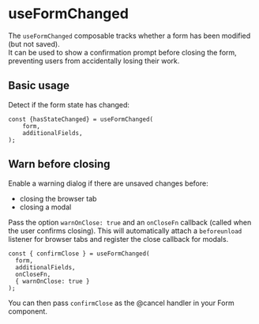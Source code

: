
<Meta title="Composables/useFormChanged" />

# useFormChanged

The `useFormChanged` composable tracks whether a form has been modified (but not saved).  
It can be used to show a confirmation prompt before closing the form, preventing users from accidentally losing their work.

## Basic usage

Detect if the form state has changed:

```
const {hasStateChanged} = useFormChanged(
    form,
    additionalFields,
);
```

## Warn before closing

Enable a warning dialog if there are unsaved changes before:

- closing the browser tab
- closing a modal

Pass the option `warnOnClose: true` and an `onCloseFn` callback (called when the user confirms closing). This will automatically attach a `beforeunload` listener for browser tabs and register the close callback for modals.

```
const { confirmClose } = useFormChanged(
  form,
  additionalFields,
  onCloseFn,
  { warnOnClose: true }
);

```

You can then pass `confirmClose` as the @cancel handler in your Form component.
